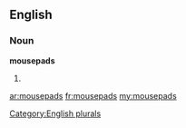 ==English==

===Noun===
'''mousepads'''

# {{plural of|[[mousepad]]}}

[[Category:English plurals]]

[[ar:mousepads]]
[[fr:mousepads]]
[[my:mousepads]]